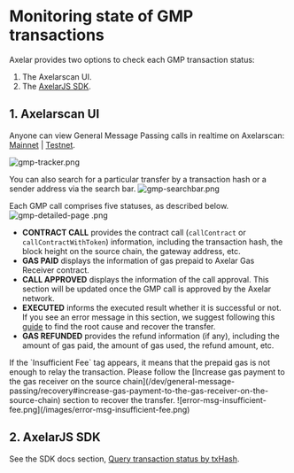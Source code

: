 # Monitoring state of GMP transactions

Axelar provides two options to check each GMP transaction status: 
1. The Axelarscan UI. 
2. The [AxelarJS SDK](/dev/axelarjs-sdk/tx-status-query-recovery).

## 1. Axelarscan UI
Anyone can view General Message Passing calls in realtime on Axelarscan: [Mainnet](https://axelarscan.io/gmp) | [Testnet](https://testnet.axelarscan.io/gmp).

![gmp-tracker.png](/images/gmp-tracker.png)

You can also search for a particular transfer by a transaction hash or a sender address via the search bar. 
![gmp-searchbar.png](/images/gmp-searchbar.png)

Each GMP call comprises five statuses, as described below.
![gmp-detailed-page .png](/images/gmp-detailed-page.png)

- **CONTRACT CALL** provides the contract call (`callContract` or `callContractWithToken`) information, including the transaction hash, the block height on the source chain, the gateway address, etc.
- **GAS PAID** displays the information of gas prepaid to Axelar Gas Receiver contract.
- **CALL APPROVED** displays the information of the call approval. This section will be updated once the GMP call is approved by the Axelar network.
- **EXECUTED** informs the executed result whether it is successful or not. If you see an error message in this section, we suggest following this [guide](/dev/general-message-passing/debug/error-debugging) to find the root cause and recover the transfer.
- **GAS REFUNDED** provides the refund information (if any), including the amount of gas paid, the amount of gas used, the refund amount, etc.


<Callout emoji="ℹ️">
	If the `Insufficient Fee` tag appears, it means that the prepaid gas is not enough to relay the transaction. Please follow the [Increase gas payment to the gas receiver on the source chain](/dev/general-message-passing/recovery#increase-gas-payment-to-the-gas-receiver-on-the-source-chain) section to recover the transfer.
	![error-msg-insufficient-fee.png](/images/error-msg-insufficient-fee.png)
</Callout>

## 2. AxelarJS SDK

See the SDK docs section, [Query transaction status by txHash](/dev/axelarjs-sdk/tx-status-query-recovery#query-transaction-status-by-txhash).
